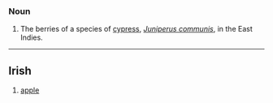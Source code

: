 {{rfc}}
===Noun===
#The berries of a species of [[cypress]], ''[[Juniperus communis]]'', in the East Indies.

----
==Irish==
#[[apple]]
